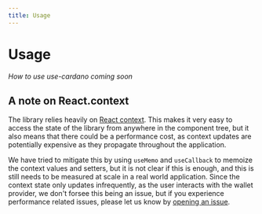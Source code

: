```yaml
---
title: Usage
---
```


# Usage

_How to use use-cardano coming soon_

## A note on React.context

The library relies heavily on [React context](https://reactjs.org/docs/context.html). This makes it very easy to access the state of the library from anywhere in the component tree, but it also means that there could be a performance cost, as context updates are potentially expensive as they propagate throughout the application.

We have tried to mitigate this by using `useMemo` and `useCallback` to memoize the context values and setters, but it is not clear if this is enough, and this is still needs to be measured at scale in a real world application. Since the context state only updates infrequently, as the user interacts with the wallet provider, we don't forsee this being an issue, but if you experience performance related issues, please let us know by [opening an issue](https://www.github.com/GGAlanSmithee/use-cardano/issues/new).
